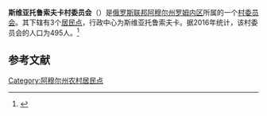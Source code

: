 {{Infobox Settlement
| official_name = 斯维亚托鲁索夫卡村委员会
| native_name = Святоруссовский сельсовет
| settlement_type = [[村委员会|村委员会]]
| subdivision_type = [[国家|国家]]
| subdivision_type1 = [[俄罗斯行政区划|州]]
| subdivision_type2 = [[区_(苏联)|区]]
| subdivision_name = {{RUS}}
| subdivision_name1 = [[阿穆尔州|阿穆尔州]]
| subdivision_name2 = [[罗姆内区|罗姆内区]]
| seat_type = 行政中心
| seat = 斯维亚托鲁索夫卡
| population_as_of=2016
| population_footnotes = <ref name=amurstat />
| population_total = 495
| coordinates_display = inline,title
| latd = 50 | latm = 37 | lats = 45 | latNS = N
| longd = 129 | longm = 09 | longs = 13 | longEW = E
| timezone = [[雅库茨克时间|MSK+6]]
| utc_offset = +9
| blank_name = [[俄罗斯市政土地区划代码|OKTMO编码]]
| blank_info = [http://classif.spb.ru/classificators/view/tma.php?st=A&kr=1&kod=10640444 10640444]
}}
'''斯维亚托鲁索夫卡村委员会'''（{{lang-ru|Святоруссовский сельсовет}}）是[[俄罗斯联邦|俄罗斯联邦]][[阿穆尔州|阿穆尔州]][[罗姆内区|罗姆内区]]所属的一个[[村委员会|村委员会]]。其下辖有3个[[居民点|居民点]]，行政中心为斯维亚托鲁索夫卡。据2016年统计，该村委员会的人口为495人。<ref name=amurstat>{{cite web |url=http://amurstat.gks.ru/wps/wcm/connect/rosstat_ts/amurstat/resources/d600c10043769f3eb9effbdd898fc419/07_1_4.htm |title=Оценка численности населения по городским округам, муниципальным районам, городским и сельским поселениям Амурской области на 1 января 2016 года |language=ru |accessdate=2016-04-21 |archiveurl=https://www.webcitation.org/6gvsqa6qi?url=http://amurstat.gks.ru/wps/wcm/connect/rosstat_ts/amurstat/resources/d600c10043769f3eb9effbdd898fc419/07_1_4.htm |archivedate=2016-04-21 |deadurl=yes }}</ref>

== 参考文献 ==
{{reflist}}

{{Russia-stub}}

[[Category:阿穆尔州农村居民点|Category:阿穆尔州农村居民点]]